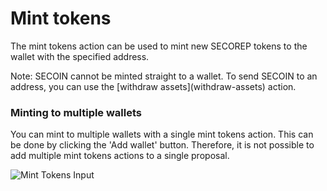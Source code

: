 
# Mint tokens

The mint tokens action can be used to mint new SECOREP tokens to the wallet with the specified address.

<Callout type="info" emoji="ⓘ">
  Note: SECOIN cannot be minted straight to a wallet. To send SECOIN to an
  address, you can use the [withdraw assets](withdraw-assets) action.
</Callout>

### Minting to multiple wallets

You can mint to multiple wallets with a single mint tokens action.
This can be done by clicking the 'Add wallet' button.
Therefore, it is not possible to add multiple mint tokens actions to a single proposal.

![Mint Tokens Input](/img/mint-tokens-input.png)
